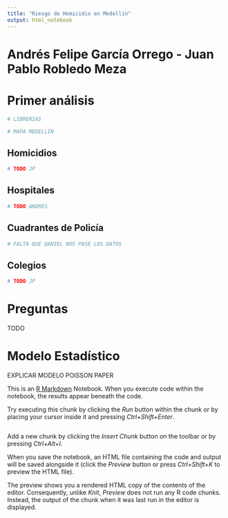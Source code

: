 ```yaml
---
title: "Riesgo de Homicidio en Medellín"
output: html_notebook
---
```

# Andrés Felipe García Orrego - Juan Pablo Robledo Meza

# Primer análisis
```r
# LIBRERIAS
```

```r
# MAPA MEDELLÍN
```


## Homicidios
```r
# TODO JP
```

## Hospitales
```r
# TODO ANDRES
```

## Cuadrantes de Policía
```r
# FALTA QUE DANIEL NOS PASE LOS DATOS
```

## Colegios
```r
# TODO JP
```


# Preguntas
TODO

# Modelo Estadístico
EXPLICAR MODELO POISSON PAPER

This is an [R Markdown](http://rmarkdown.rstudio.com) Notebook. When you execute code within the notebook, the results appear beneath the code. 

Try executing this chunk by clicking the *Run* button within the chunk or by placing your cursor inside it and pressing *Ctrl+Shift+Enter*. 

```r
 
```

Add a new chunk by clicking the *Insert Chunk* button on the toolbar or by pressing *Ctrl+Alt+I*.

When you save the notebook, an HTML file containing the code and output will be saved alongside it (click the *Preview* button or press *Ctrl+Shift+K* to preview the HTML file).

The preview shows you a rendered HTML copy of the contents of the editor. Consequently, unlike *Knit*, *Preview* does not run any R code chunks. Instead, the output of the chunk when it was last run in the editor is displayed.
